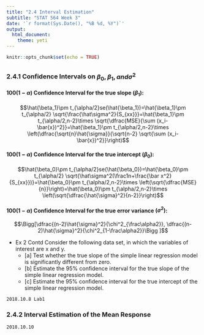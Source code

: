```yaml
---
title: "2.4 Interval Estimation"
subtitle: "STAT 564 Week 3"
date: '`r format(Sys.Date(), "%B %d, %Y")`'
output: 
  html_document: 
    theme: yeti
---
```


```r
knitr::opts_chunk$set(echo = TRUE)
```


## {.tabset .tabset-fade .tabset-pills}

### 2.4.1 Confidence Intervals on $β_0, β_1, and \sigma^2$

#### $100(1-\alpha)%$ Confidence Interval for the true slope $(\beta_1)$:

$$\hat{\beta_1}\pm t_{\alpha/2}se(\hat{\beta_1})=\hat{\beta_1}\pm t_{\alpha/2} \sqrt{\frac{\hat\sigma^2}{S_{xx}}}=\hat{\beta_1}\pm t_{\alpha/2,n-2}\times \sqrt{\dfrac{MSE}{\sum (x_i-\bar{x})^2}}=\hat{\beta_1}\pm t_{\alpha/2,n-2}\times \left(\dfrac{\sqrt{n}\hat{\sigma}}{\sqrt{n-2} \sqrt{\sum (x_i-\bar{x})^2}}\right)$$

#### $100(1-\alpha)%$ Confidence Interval for the true intercept $(\beta_0)$:



$$\hat{\beta_0}\pm t_{\alpha/2}se(\hat{\beta_0})=\hat{\beta_0}\pm t_{\alpha/2} \sqrt{\hat\sigma^2(\frac1n+\frac{\bar x^2}{S_{xx}})}=\hat{\beta_0}\pm t_{\alpha/2,n-2}\times \left(\sqrt{\dfrac{MSE}{n}}\right)=\hat{\beta_0}\pm t_{\alpha/2,n-2}\times \left(\sqrt{\dfrac{\hat{\sigma}^2}{n-2}}\right)$$

#### $100(1-\alpha)%$ Confidence Interval for the true error variance $(\sigma^2)$:

$$\Bigg[\dfrac{(n-2)\hat{\sigma}^2}{\chi^2_{\frac\alpha2}}, \dfrac{(n-2)\hat{\sigma}^2}{\chi^2_{1-\frac\alpha2}}\Bigg ]$$


- Ex 2 Contd Consider the following data set, in which the variables of interest are x and y.
    - [a] Test whether the true slope of the simple linear regression model is significantly different from zero.
    - [b] Estimate the 95% confidence interval for the true slope of the simple linear regression model.
    - [c] Estimate the 95% confidence interval for the true intercept of the simple linear regression model.

`2018.10.8 Lab1`

### 2.4.2 Interval Estimation of the Mean Response

`2018.10.10`


